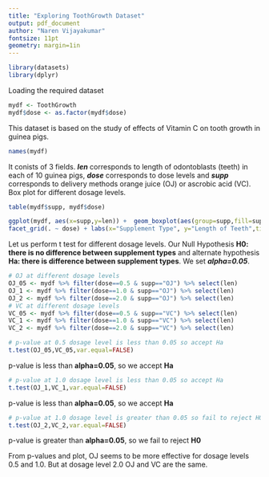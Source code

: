 ```yaml
---
title: "Exploring ToothGrowth Dataset"
output: pdf_document
author: "Naren Vijayakumar"
fontsize: 11pt
geometry: margin=1in
---
```


```r
library(datasets)
library(dplyr)
```

Loading the required dataset
```r
mydf <- ToothGrowth
mydf$dose <- as.factor(mydf$dose)
```

This dataset is based on the study of effects of Vitamin C on tooth growth in guinea pigs. 
```r
names(mydf)
```
It conists of 3 fields. ***len*** corresponds to length of odontoblasts (teeth) in each of 10 guinea pigs, ***dose*** corresponds to dose levels and ***supp*** corresponds to delivery methods orange juice (OJ) or ascrobic acid (VC). Box plot for different dosage levels.

```r
table(mydf$supp, mydf$dose)
```

```r
ggplot(mydf, aes(x=supp,y=len)) +  geom_boxplot(aes(group=supp,fill=supp)) + 
facet_grid(. ~ dose) + labs(x="Supplement Type", y="Length of Teeth",title="Boxplot for Different Dosage Levels")
```

Let us perform t test for different dosage levels. Our Null Hypothesis **H0: there is no difference between supplement types** and alternate hypothesis **Ha: there is difference between supplement types**. We set ***alpha=0.05***. 

```r
# OJ at different dosage levels
OJ_05 <- mydf %>% filter(dose==0.5 & supp=="OJ") %>% select(len)
OJ_1 <- mydf %>% filter(dose==1.0 & supp=="OJ") %>% select(len)
OJ_2 <- mydf %>% filter(dose==2.0 & supp=="OJ") %>% select(len)
# VC at different dosage levels
VC_05 <- mydf %>% filter(dose==0.5 & supp=="VC") %>% select(len)
VC_1 <- mydf %>% filter(dose==1.0 & supp=="VC") %>% select(len)
VC_2 <- mydf %>% filter(dose==2.0 & supp=="VC") %>% select(len)
```


```r
# p-value at 0.5 dosage level is less than 0.05 so accept Ha
t.test(OJ_05,VC_05,var.equal=FALSE)
```
p-value is less than **alpha=0.05**, so we accept **Ha**

```r
# p-value at 1.0 dosage level is less than 0.05 so accept Ha
t.test(OJ_1,VC_1,var.equal=FALSE)
````
p-value is less than **alpha=0.05**, so we accept **Ha**

```r
# p-value at 1.0 dosage level is greater than 0.05 so fail to reject H0
t.test(OJ_2,VC_2,var.equal=FALSE)
```
p-value is greater than **alpha=0.05**, so we fail to reject **H0**

From p-values and plot, OJ seems to be more effective for dosage levels 0.5 and 1.0. But at dosage level 2.0 OJ and VC are the same.